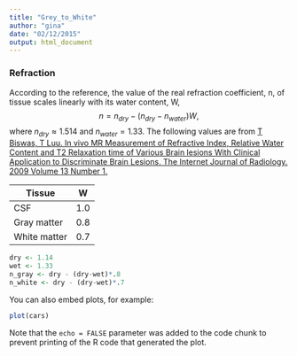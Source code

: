 ```yaml
---
title: "Grey_to_White"
author: "gina"
date: "02/12/2015"
output: html_document
---
```

### Refraction

According to the reference, the value of the real refraction coefficient, n, of tissue scales linearly with its water content, W,$$n = n_{dry} − (n_{dry} − n_{water})W,$$ where $n_{dry} \approx 1.514$ and $n_{water} = 1.33.$ The following values are from [T Biswas, T Luu. In vivo MR Measurement of Refractive Index, Relative Water Content and T2 Relaxation time of Various Brain lesions With Clinical Application to Discriminate Brain Lesions. The Internet Journal of Radiology. 2009 Volume 13 Number 1.](https://ispub.com/IJRA/13/1/8277#)

Tissue | W
-------|-------
CSF | 1.0
Gray matter | 0.8
White matter | 0.7

```r
dry <- 1.14
wet <- 1.33
n_gray <- dry - (dry-wet)*.8
n_white <- dry - (dry-wet)*.7
```

You can also embed plots, for example:

```r
plot(cars)
```

Note that the `echo = FALSE` parameter was added to the code chunk to prevent printing of the R code that generated the plot.
